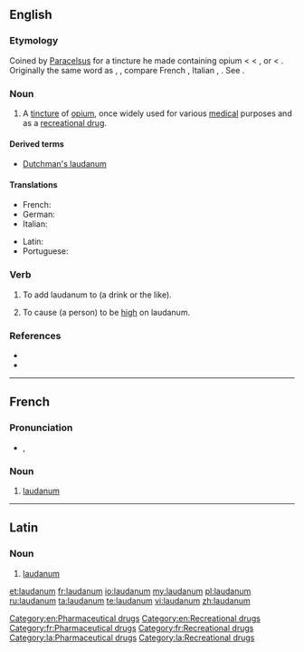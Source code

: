 {{also|Laudanum}}
==English==
{{wikipedia}}

===Etymology===
Coined by [[w:Paracelsus|Paracelsus]] for a tincture he made containing opium < {{etyl|NL.}} < {{etyl|la}} {{term|laudare||to praise|lang=la}}, or {{term|ladanum||a gum resin|lang=la}} < {{etyl|grc}} {{term|sc=polytonic|λάδανον||tr=ladanon|lang=grc}}. Originally the same word as {{term|ladanum}}, {{term|ladbdanum}}, compare French {{term|laudanum|lang=fr}}, Italian {{term|laudano|lang=it}}, {{term|ladano|lang=it}}. See {{term|ladanum}}.

===Noun===
{{en-noun|-}}

# A [[tincture]] of [[opium]], once widely used for various [[medical]] purposes and as a [[recreational drug]].

====Derived terms====
* [[Dutchman's laudanum]]

====Translations====
{{trans-top|the tincture of opium once widely used}}
* French: {{t+|fr|laudanum|m}}
* German: {{t-|de|Laudanum|n}}
* Italian: {{t-|it|laudano|m}}
{{trans-mid}}
* Latin: {{t-|la|laudanum}}
* Portuguese: {{t-|pt|láudano|m}}
{{trans-bottom}}
===Verb===
{{en-verb}} {{transitive}}

# To add laudanum to (a drink or the like).
# {{rare}} To cause (a person) to be [[high]] on laudanum.

===References===
* {{R:Webster 1913}}
* {{R:Online Etymology Dictionary}}

[[Category:en:Pharmaceutical drugs]]
[[Category:en:Recreational drugs]]

----

==French==
{{wikipedia|lang=fr}}

===Pronunciation===
* {{IPA|/lɔ.da.nɔm/|lang=fr}}, {{SAMPA|/lO.da.nOm/}}

===Noun===
{{infl|fr|noun|g=m}}

# [[#English|laudanum]]

[[Category:fr:Pharmaceutical drugs]]
[[Category:fr:Recreational drugs]]

----

==Latin==

===Noun===
{{infl|la|noun}}

# [[#English|laudanum]]

[[Category:la:Pharmaceutical drugs]]
[[Category:la:Recreational drugs]]

[[et:laudanum]]
[[fr:laudanum]]
[[io:laudanum]]
[[my:laudanum]]
[[pl:laudanum]]
[[ru:laudanum]]
[[ta:laudanum]]
[[te:laudanum]]
[[vi:laudanum]]
[[zh:laudanum]]